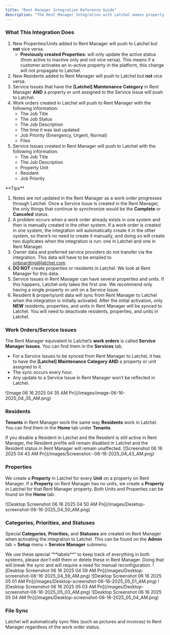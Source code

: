 ```yaml
---
title: "Rent Manager Integration Reference Guide"
description: "The Rent Manager Integration with Latchel makes property maintenance easier by syncing property details, resident information, and work orders between both systems. This guide walks you through how the integration works, what to expect, and how to ensure everything stays in sync—so you can spend less time on manual updates and more time supporting your residents."
---
```


### **What This Integration Does**

1. New Properties/Units added to Rent Manager will push to Latchel but **not** vice versa.
   - **Previously created Properties:**  will only update the active status (from active to inactive only and not vice versa). This means if a customer activates an in-active property in the platform, this change will not propagate to Latchel.
2. New Residents added to Rent Manager will push to Latchel but **not** vice versa.
3. Service Issues that have the **[Latchel] Maintenance Category** in Rent Manager **AND** a property or unit assigned to the Service Issue will push to Latchel.
4. Work orders created in Latchel will push to Rent Manager with the following information:
   - The Job Title
   - The Job Status
   - The Job Description
   - The time it was last updated
   - Job Priority (Emergency, Urgent, Normal)
   - Files
5. Service Issues created in Rent Manager will push to Latchel with the following information:
   - The Job Title
   - The Job Description
   - Property Unit
   - Resident
   - Job Priority

<Tip>
  **Tips**

  1. Notes are not updated in the Rent Manager as a work order progresses through Latchel. Once a Service Issue is created in the Rent Manager, the only things that continue to synchronize would be the **Complete** or **Canceled** status.
  2. A problem occurs when a work order already exists in one system and then is manually created in the other system. If a work order is created in one system, the integration will automatically create it in the other system, so there’s no need to create it manually, and doing so will create two duplicates when the integration is run: one in Latchel and one in Rent Manager.
  3. Owner data and preferred service providers do not transfer via the integration. This data will have to be emailed to [onboarding@latchel.com](mailto:onboarding@latchel.com).
  4. **DO NOT** create properties or residents in Latchel. We look at Rent Manager for this data.
  5. Service Issues in Rent Manager can have several properties and units. If this happens, Latchel only takes the first one. We recommend only having a single property or unit on a Service Issue.
  6. Resident & property/unit data will sync from Rent Manager to Latchel when the integration is initially activated. After the initial activation, only **NEW** residents, properties, and units in Rent Manager will be synced to Latchel. You will need to deactivate residents, properties, and units in Latchel.
</Tip>

### **Work Orders/Service Issues**

The Rent Manager equivalent to Latchel’s **work orders** is called **Service Manager Issues**. You can find them in the **Services** tab.

- For a Service Issues to be synced from Rent Manager to Latchel, it has to have the **[Latchel] Maintenance** **Category AND** a property or unit assigned to it.
- The sync occurs every hour.
- Any update to a Service Issue in Rent Manager won’t be reflected in Latchel.

<Frame>
  ![Image 06 16 2025 04 35 AM Pn](/images/image-06-16-2025_04_35_AM.png)
</Frame>

### **Residents**

**Tenants** in Rent Manager work the same way **Residents** work in Latchel. You can find them in the **Home** tab under **Tenants**.

<Warning>
  If you disable a Resident in Latchel and the Resident is still active in Rent Manager, the Resident profile will remain disabled in Latchel and the Resident status in Rent Manager will remain unaffected.
</Warning>

<Frame>
  ![Screenshot 06 16 2025 04 43 AM Pn](/images/Screenshot--06-16-2025_04_43_AM.png)
</Frame>

### **Properties**

We create a **Property** in Latchel for every **Unit** on a property on Rent Manager. If a **Property** on Rent Manager has no units, we create a **Property** in Latchel for that Rent Manager property. Both Units and Properties can be found on the **Home** tab.

<Frame>
  ![Desktop Screenshot 06 16 2025 04 50 AM Pn](/images/Desktop-screenshot-06-16-2025_04_50_AM.png)
</Frame>

### **Categories, Priorities, and Statuses**

Special **Categories**, **Priorities,** and **Statuses** are created on Rent Manager when activating the integration to Latchel. This can be found on the **Admin** tab \> **Setup** menu \> **Service Manager** submenu.

<Note>
  We use these special “**labels**” to keep track of everything in both systems, please don’t edit them or delete these in Rent Manager. Doing that will break the sync and will require a need for manual reconfiguration.
</Note>

<Frame>
  ![Desktop Screenshot 06 16 2025 04 59 AM Pn](/images/Desktop-screenshot-06-16-2025_04_59_AM.png)
</Frame>

<Frame caption="Issue Categories">
  ![Desktop Screenshot 06 16 2025 05 01 AM Pn](/images/Desktop-screenshot-06-16-2025_05_01_AM.png)
</Frame>

<Frame caption="Priorities">
  ![Desktop Screenshot 06 16 2025 05 03 AM Pn](/images/Desktop-screenshot-06-16-2025_05_03_AM.png)
</Frame>

<Frame caption="Statuses">
  ![Desktop Screenshot 06 16 2025 05 04 AM Pn](/images/Desktop-screenshot-06-16-2025_05_04_AM.png)
</Frame>

### **File Sync**

Latchel will automatically sync files (such as pictures and invoices) to Rent Manager regardless of the work order status.
